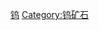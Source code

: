 {{Navbox
|name  = 钨矿石
|state = {{{state|}}}
|title = [[钨]][[矿石]]
|listclass = hlist
|list1 =
* [[Hydrokenoelsmoreite]]
* {{le|钨铁矿|Ferberite}}
* {{le|钨锰矿|Hübnerite}}
* {{le|斜钨铅矿|Raspite}}
* {{le|钨铋矿|Russellite}}
* [[白钨矿]]
* {{le|钨铅矿|Stolzite}}
* {{le|钨华|Tungstite}}
* [[黑钨矿]]
}}<noinclude>
[[Category:礦物模板|钨]]
[[Category:钨矿石]]
</noinclude>

<includeonly>{{main other|[[Category:钨矿石]]}}</includeonly>